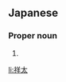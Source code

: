 ==Japanese==
{{ja-kanjitab|しょう|た}}

===Proper noun===
{{ja-pos|しょうた|proper}}

# {{given name|male|lang=ja|sort=しょうた}}

[[li:祥太]]